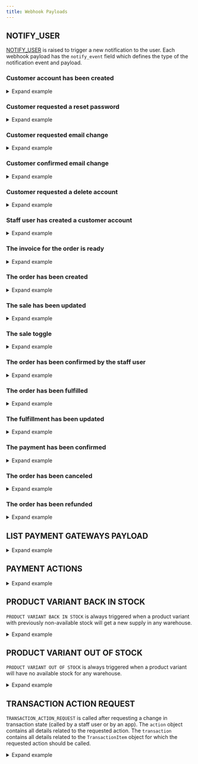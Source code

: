 ```yaml
---
title: Webhook Payloads
---
```


## NOTIFY_USER

[NOTIFY_USER](../../../api-reference/webhooks/enums/webhook-event-type-async-enum#webhookeventtypeasyncenumnotify_user) is raised to trigger a new notification to the user.
Each webhook payload has the `notify_event` field which defines the type of the notification event and payload.

### Customer account has been created

<details>
<summary>Expand example</summary>

```json
{
  "notify_event": "account_confirmation",
  "payload": {
    "user": {
      "id": "VXNlcjo2OA==",
      "email": "test@example.com1",
      "first_name": "",
      "last_name": "",
      "is_staff": false,
      "is_active": false,
      "private_metadata": {},
      "metadata": {},
      "language_code": "en"
    },
    "recipient_email": "test@example.com1",
    "token": "ajcv09-f3f7880d4a5e33657fe12f9cc372a23f",
    "confirm_url": "https://dev.saleor.cloud/account-confirm?email=test%40example.com1&token=ajcv09-f3f7880d4a5e33657fe12f9cc372a23f",
    "domain": "example.com",
    "site_name": "Saleor e-commerce"
  }
}
```

</details>

### Customer requested a reset password

<details>
<summary>Expand example</summary>

```json
{
  "notify_event": "account_password_reset",
  "payload": {
    "user": {
      "id": "VXNlcjo2OA==",
      "email": "test@example.com1",
      "first_name": "",
      "last_name": "",
      "is_staff": false,
      "is_active": true,
      "private_metadata": {},
      "metadata": {},
      "language_code": "en"
    },
    "recipient_email": "test@example.com1",
    "token": "ajcvfp-cc31f7d6e10c8553c3fe923876d0451f",
    "reset_url": "https://dev.saleor.cloud/reset-password?email=test%40example.com1&token=ajcvfp-cc31f7d6e10c8553c3fe923876d0451f",
    "domain": "example.com",
    "site_name": "Saleor e-commerce"
  }
}
```

</details>

### Customer requested email change

<details>
<summary>Expand example</summary>

```json
{
  "notify_event": "account_change_email_request",
  "payload": {
    "user": {
      "id": "VXNlcjo2OA==",
      "email": "test@example.com1",
      "first_name": "",
      "last_name": "",
      "is_staff": false,
      "is_active": false,
      "private_metadata": {},
      "metadata": {},
      "language_code": "en"
    },
    "old_email": "test@example.com1",
    "new_email": "new.email@example.com1",
    "recipient_email": "new.email@example.com1",
    "token": "ajcv09-f3f7880d4a5e33650fe12f9cc372a23f",
    "redirect_url": "https://dev.saleor.cloud/account-change?email=test%40example.com1&token=ajcv09-f3f7880d4a5e33650fe12f9cc372a23f",
    "domain": "example.com",
    "site_name": "Saleor e-commerce"
  }
}
```

</details>

### Customer confirmed email change

<details>
<summary>Expand example</summary>

```json
{
  "notify_event": "account_change_email_confirm",
  "payload": {
    "user": {
      "id": "VXNlcjo2OA==",
      "email": "test@example.com1",
      "first_name": "",
      "last_name": "",
      "is_staff": false,
      "is_active": false,
      "private_metadata": {},
      "metadata": {},
      "language_code": "en"
    },
    "recipient_email": "test@example.com1",
    "domain": "example.com",
    "site_name": "Saleor e-commerce"
  }
}
```

</details>

### Customer requested a delete account

<details>
<summary>Expand example</summary>

```json
{
  "notify_event": "account_delete",
  "payload": {
    "user": {
      "id": "VXNlcjo2Nw==",
      "email": "admin@example.com",
      "first_name": "",
      "last_name": "",
      "is_staff": true,
      "is_active": true,
      "private_metadata": {},
      "metadata": {},
      "language_code": "en"
    },
    "recipient_email": "admin@example.com",
    "token": "ajcvzr-47f32f211ae984939a5f7ce6daf928b2",
    "delete_url": "https://dev.saleor.cloud/logout?token=ajcvzr-47f32f211ae984939a5f7ce6daf928b2",
    "domain": "example.com",
    "site_name": "Saleor e-commerce"
  }
}
```

</details>

### Staff user has created a customer account

<details>
<summary>Expand example</summary>

```json
{
  "notify_event": "account_set_customer_password",
  "payload": {
    "user": {
      "id": "VXNlcjo3MQ==",
      "email": "new.customer@example.com",
      "first_name": "",
      "last_name": "",
      "is_staff": false,
      "is_active": true,
      "private_metadata": {},
      "metadata": {},
      "language_code": "en"
    },
    "token": "ajcx3t-6b86b0037b3d806728cfa1e2e455dcf1",
    "recipient_email": "new.customer@example.com",
    "password_set_url": "https://example.com/reset?email=new.customer%40example.com&token=ajcx3t-6b86b0037b3d806728cfa1e2e455dcf1",
    "domain": "example.com",
    "site_name": "Saleor e-commerce"
  }
}
```

</details>

### The invoice for the order is ready

<details>
<summary>Expand example</summary>

```json
{
  "notify_event": "invoice_ready",
  "payload": {
    "invoice": {
      "id": "VXNlcjox",
      "number": "1/03/2021",
      "download_url": "https://example.com/media/invoices/invoice-1/03/2021-order-52-5d6f7e71-61b6-4af2-ba56-423d304717ac.pdf",
      "order_id": "VXNlcjo1Mg=="
    },
    "recipient_email": "user@example.com",
    "requester_user_id": "VXNlcjo2Nw==",
    "domain": "example.com",
    "site_name": "Saleor e-commerce"
  }
}
```

</details>

### The order has been created

<details>
<summary>Expand example</summary>

```json
{
  "notify_event": "order_confirmation",
  "payload": {
    "order": {
      "id": "VXNlcjo1MQ==",
      "number": "VXNlcjo1MQ==",
      "private_metadata": {},
      "metadata": {},
      "status": "unconfirmed",
      "language_code": "en",
      "currency": "USD",
      "token": "f7080def-babf-4018-87cb-e701b6ccb93d",
      "total_net_amount": "240.82",
      "undiscounted_total_net_amount": "240.82",
      "total_gross_amount": "240.82",
      "undiscounted_total_gross_amount": "240.82",
      "display_gross_prices": true,
      "channel_slug": "default-channel",
      "created": "2021-03-11 16:56:59.121991+00:00",
      "shipping_price_net_amount": "91.22",
      "shipping_price_gross_amount": "91.22",
      "order_details_url": "",
      "email": "admin@example.com",
      "subtotal_gross_amount": "149.60",
      "subtotal_net_amount": "149.60",
      "tax_amount": "0.00",
      "lines": [
        {
          "id": "VXNlcjoxMjQ=",
          "product": {
            "id": "VXNlcjo3Mg==",
            "attributes": [
              {
                "assignment": {
                  "attribute": {
                    "slug": "flavor",
                    "name": "Flavor"
                  }
                },
                "values": [
                  {
                    "name": "Apple",
                    "value": "",
                    "slug": "apple",
                    "file_url": null
                  }
                ]
              },
              {
                "assignment": {
                  "attribute": {
                    "slug": "details",
                    "name": "Details"
                  }
                },
                "values": [
                  {
                    "name": "Apple juice details",
                    "value": "",
                    "slug": "72_2",
                    "file_url": null
                  }
                ]
              },
              {
                "assignment": {
                  "attribute": {
                    "slug": "product-type",
                    "name": "product-type"
                  }
                },
                "values": [
                  {
                    "name": "ABC",
                    "value": "",
                    "slug": "abc",
                    "file_url": null
                  }
                ]
              },
              {
                "assignment": {
                  "attribute": {
                    "slug": "related-products",
                    "name": "Related products"
                  }
                },
                "values": []
              }
            ],
            "weight": "1.0 kg",
            "first_image": {
              "original": {
                "60x60": "https://example.com/media/__sized__/products/saleordemoproduct_fd_juice_06-thumbnail-60x60.png",
                "540x540": "https://example.com/media/__sized__/products/saleordemoproduct_fd_juice_06-thumbnail-540x540.png",
                "255x255": "https://example.com/media/__sized__/products/saleordemoproduct_fd_juice_06-thumbnail-255x255.png",
                "510x510": "https://example.com/media/__sized__/products/saleordemoproduct_fd_juice_06-thumbnail-510x510.png",
                "120x120": "https://example.com/media/__sized__/products/saleordemoproduct_fd_juice_06-thumbnail-120x120.png",
                "1080x1080": "https://example.com/media/__sized__/products/saleordemoproduct_fd_juice_06-thumbnail-1080x1080.png"
              }
            },
            "images": [
              {
                "original": {
                  "60x60": "https://example.com/media/__sized__/products/saleordemoproduct_fd_juice_06-thumbnail-60x60.png",
                  "540x540": "https://example.com/media/__sized__/products/saleordemoproduct_fd_juice_06-thumbnail-540x540.png",
                  "255x255": "https://example.com/media/__sized__/products/saleordemoproduct_fd_juice_06-thumbnail-255x255.png",
                  "510x510": "https://example.com/media/__sized__/products/saleordemoproduct_fd_juice_06-thumbnail-510x510.png",
                  "120x120": "https://example.com/media/__sized__/products/saleordemoproduct_fd_juice_06-thumbnail-120x120.png",
                  "1080x1080": "https://example.com/media/__sized__/products/saleordemoproduct_fd_juice_06-thumbnail-1080x1080.png"
                }
              }
            ]
          },
          "product_name": "Apple Juice",
          "translated_product_name": "Apple Juice",
          "variant_name": "1l",
          "variant": {
            "id": "VXNlcjoyMDM=",
            "weight": "1.0 kg",
            "first_image": {
              "original": {
                "60x60": "https://example.com/media/__sized__/products/saleordemoproduct_fd_juice_06-thumbnail-60x60.png",
                "540x540": "https://example.com/media/__sized__/products/saleordemoproduct_fd_juice_06-thumbnail-540x540.png",
                "255x255": "https://example.com/media/__sized__/products/saleordemoproduct_fd_juice_06-thumbnail-255x255.png",
                "510x510": "https://example.com/media/__sized__/products/saleordemoproduct_fd_juice_06-thumbnail-510x510.png",
                "120x120": "https://example.com/media/__sized__/products/saleordemoproduct_fd_juice_06-thumbnail-120x120.png",
                "1080x1080": "https://example.com/media/__sized__/products/saleordemoproduct_fd_juice_06-thumbnail-1080x1080.png"
              }
            },
            "images": [
              {
                "original": {
                  "60x60": "https://example.com/media/__sized__/products/saleordemoproduct_fd_juice_06-thumbnail-60x60.png",
                  "540x540": "https://example.com/media/__sized__/products/saleordemoproduct_fd_juice_06-thumbnail-540x540.png",
                  "255x255": "https://example.com/media/__sized__/products/saleordemoproduct_fd_juice_06-thumbnail-255x255.png",
                  "510x510": "https://example.com/media/__sized__/products/saleordemoproduct_fd_juice_06-thumbnail-510x510.png",
                  "120x120": "https://example.com/media/__sized__/products/saleordemoproduct_fd_juice_06-thumbnail-120x120.png",
                  "1080x1080": "https://example.com/media/__sized__/products/saleordemoproduct_fd_juice_06-thumbnail-1080x1080.png"
                }
              }
            ]
          },
          "translated_variant_name": "1l",
          "product_sku": "43226647",
          "quantity": 11,
          "quantity_fulfilled": 0,
          "currency": "USD",
          "unit_price_net_amount": "4.00",
          "unit_price_gross_amount": "4.00",
          "unit_tax_amount": "0.00",
          "total_gross_amount": "44.00",
          "total_net_amount": "44.00",
          "total_tax_amount": "0.00",
          "tax_rate": "0.0000",
          "is_shipping_required": true,
          "is_digital": false,
          "digital_url": "",
          "unit_discount_value": "0.00",
          "unit_discount_reason": null,
          "unit_discount_type": "fixed",
          "unit_discount_amount": "0.00"
        }
      ],
      "billing_address": {
        "first_name": "Maciej",
        "last_name": "KK",
        "company_name": "",
        "street_address_1": "Teczowa 7",
        "street_address_2": "",
        "city": "WROCLAW",
        "city_area": "",
        "postal_code": "53-601",
        "country": "PL",
        "country_area": "",
        "phone": ""
      },
      "shipping_address": {
        "first_name": "Maciej",
        "last_name": "KK",
        "company_name": "",
        "street_address_1": "Teczowa 7",
        "street_address_2": "",
        "city": "WROCLAW",
        "city_area": "",
        "postal_code": "53-601",
        "country": "PL",
        "country_area": "",
        "phone": ""
      },
      "shipping_method_name": "DB Schenker",
      "voucher_discount": null,
      "discounts": [],
      "discount_amount": 0
    },
    "recipient_email": "admin@example.com",
    "domain": "example.com",
    "site_name": "Saleor e-commerce"
  }
}
```

</details>

### The sale has been updated

<details>
<summary>Expand example</summary>

`SALE_CREATED` and `SALE_DELETED` payloads are identical.

```json
{
  "notify_event": "sale_updated",
  "payload": {
    "type": "Sale",
    "id": "U2FsZToxMw==",
    "categories_added": [],
    "categories_removed": [],
    "collections_added": ["UHXvJDSjzDoxMjI="],
    "collections_removed": [],
    "products_added": ["UHJvZHVjdDoxMjI=", "UHJvZHVjdDo3Mg==", "UHJvZHVjdDo3NA==", "UHJvZHVjdDo3OQ=="],
    "products_removed": ["UHJvZHVjdFZhcm=="]
    "variants_added": [],
    "variants_removed": []
  }
}
```

</details>

### The sale toggle

<details>
<summary>Expand example</summary>

```json
{
  "notify_event": "sale_toggle",
  "payload": {
    "type": "Sale",
    "id": "U2FsZToz",
    "categories": ["Q2F0ZWdvcnk6Mjk=", "Q2F0ZWdvcnk6Mjg="],
    "collections": [],
    "products": [],
    "variants": [],
    "meta": {
      "issued_at": "2022-07-11T08:47:56.192148+00:00",
      "version": "3.5.0-a",
      "issuing_principal": {
        "id": "VXNlcjox",
        "type": "user"
      }
    },
    "is_active": false
  }
}
```

</details>

### The order has been confirmed by the staff user

<details>
<summary>Expand example</summary>

```json
{
  "notify_event": "order_confirmed",
  "payload": {
    "order": {
      "id": "VXNlcjo1MQ==",
      "number": "VXNlcjo1MQ==",
      "private_metadata": {},
      "metadata": {},
      "status": "unfulfilled",
      "language_code": "en",
      "currency": "USD",
      "token": "f7080def-babf-4018-87cb-e701b6ccb93d",
      "total_net_amount": "240.82",
      "undiscounted_total_net_amount": "240.82",
      "total_gross_amount": "240.82",
      "undiscounted_total_gross_amount": "240.82",
      "display_gross_prices": true,
      "channel_slug": "default-channel",
      "created": "2021-03-11 16:56:59.121991+00:00",
      "shipping_price_net_amount": "91.22",
      "shipping_price_gross_amount": "91.22",
      "order_details_url": "",
      "email": "admin@example.com",
      "subtotal_gross_amount": "149.60",
      "subtotal_net_amount": "149.60",
      "tax_amount": "0.00",
      "lines": [
        {
          "id": "VXNlcjoxMjQ=",
          "product": {
            "id": "VXNlcjo3Mg==",
            "attributes": [
              {
                "assignment": {
                  "attribute": {
                    "slug": "flavor",
                    "name": "Flavor"
                  }
                },
                "values": [
                  {
                    "name": "Apple",
                    "value": "",
                    "slug": "apple",
                    "file_url": null
                  }
                ]
              },
              {
                "assignment": {
                  "attribute": {
                    "slug": "details",
                    "name": "Details"
                  }
                },
                "values": [
                  {
                    "name": "Apple juice details",
                    "value": "",
                    "slug": "72_2",
                    "file_url": null
                  }
                ]
              },
              {
                "assignment": {
                  "attribute": {
                    "slug": "product-type",
                    "name": "product-type"
                  }
                },
                "values": [
                  {
                    "name": "ABC",
                    "value": "",
                    "slug": "abc",
                    "file_url": null
                  }
                ]
              },
              {
                "assignment": {
                  "attribute": {
                    "slug": "related-products",
                    "name": "Related products"
                  }
                },
                "values": []
              }
            ],
            "weight": "1.0 kg",
            "first_image": {
              "original": {
                "60x60": "https://example.com/media/__sized__/products/saleordemoproduct_fd_juice_06-thumbnail-60x60.png",
                "540x540": "https://example.com/media/__sized__/products/saleordemoproduct_fd_juice_06-thumbnail-540x540.png",
                "255x255": "https://example.com/media/__sized__/products/saleordemoproduct_fd_juice_06-thumbnail-255x255.png",
                "510x510": "https://example.com/media/__sized__/products/saleordemoproduct_fd_juice_06-thumbnail-510x510.png",
                "120x120": "https://example.com/media/__sized__/products/saleordemoproduct_fd_juice_06-thumbnail-120x120.png",
                "1080x1080": "https://example.com/media/__sized__/products/saleordemoproduct_fd_juice_06-thumbnail-1080x1080.png"
              }
            },
            "images": [
              {
                "original": {
                  "60x60": "https://example.com/media/__sized__/products/saleordemoproduct_fd_juice_06-thumbnail-60x60.png",
                  "540x540": "https://example.com/media/__sized__/products/saleordemoproduct_fd_juice_06-thumbnail-540x540.png",
                  "255x255": "https://example.com/media/__sized__/products/saleordemoproduct_fd_juice_06-thumbnail-255x255.png",
                  "510x510": "https://example.com/media/__sized__/products/saleordemoproduct_fd_juice_06-thumbnail-510x510.png",
                  "120x120": "https://example.com/media/__sized__/products/saleordemoproduct_fd_juice_06-thumbnail-120x120.png",
                  "1080x1080": "https://example.com/media/__sized__/products/saleordemoproduct_fd_juice_06-thumbnail-1080x1080.png"
                }
              }
            ]
          },
          "product_name": "Apple Juice",
          "translated_product_name": "Apple Juice",
          "variant_name": "1l",
          "variant": {
            "id": "VXNlcjoyMDM=",
            "weight": "1.0 kg",
            "first_image": {
              "original": {
                "60x60": "https://example.com/media/__sized__/products/saleordemoproduct_fd_juice_06-thumbnail-60x60.png",
                "540x540": "https://example.com/media/__sized__/products/saleordemoproduct_fd_juice_06-thumbnail-540x540.png",
                "255x255": "https://example.com/media/__sized__/products/saleordemoproduct_fd_juice_06-thumbnail-255x255.png",
                "510x510": "https://example.com/media/__sized__/products/saleordemoproduct_fd_juice_06-thumbnail-510x510.png",
                "120x120": "https://example.com/media/__sized__/products/saleordemoproduct_fd_juice_06-thumbnail-120x120.png",
                "1080x1080": "https://example.com/media/__sized__/products/saleordemoproduct_fd_juice_06-thumbnail-1080x1080.png"
              }
            },
            "images": [
              {
                "original": {
                  "60x60": "https://example.com/media/__sized__/products/saleordemoproduct_fd_juice_06-thumbnail-60x60.png",
                  "540x540": "https://example.com/media/__sized__/products/saleordemoproduct_fd_juice_06-thumbnail-540x540.png",
                  "255x255": "https://example.com/media/__sized__/products/saleordemoproduct_fd_juice_06-thumbnail-255x255.png",
                  "510x510": "https://example.com/media/__sized__/products/saleordemoproduct_fd_juice_06-thumbnail-510x510.png",
                  "120x120": "https://example.com/media/__sized__/products/saleordemoproduct_fd_juice_06-thumbnail-120x120.png",
                  "1080x1080": "https://example.com/media/__sized__/products/saleordemoproduct_fd_juice_06-thumbnail-1080x1080.png"
                }
              }
            ]
          },
          "translated_variant_name": "1l",
          "product_sku": "43226647",
          "quantity": 11,
          "quantity_fulfilled": 0,
          "currency": "USD",
          "unit_price_net_amount": "4.00",
          "unit_price_gross_amount": "4.00",
          "unit_tax_amount": "0.00",
          "total_gross_amount": "44.00",
          "total_net_amount": "44.00",
          "total_tax_amount": "0.00",
          "tax_rate": "0.0000",
          "is_shipping_required": true,
          "is_digital": false,
          "digital_url": "",
          "unit_discount_value": "0.00",
          "unit_discount_reason": null,
          "unit_discount_type": "fixed",
          "unit_discount_amount": "0.00"
        }
      ],
      "billing_address": {
        "first_name": "Maciej",
        "last_name": "KK",
        "company_name": "",
        "street_address_1": "Teczowa 7",
        "street_address_2": "",
        "city": "WROCLAW",
        "city_area": "",
        "postal_code": "53-601",
        "country": "PL",
        "country_area": "",
        "phone": ""
      },
      "shipping_address": {
        "first_name": "Maciej",
        "last_name": "KK",
        "company_name": "",
        "street_address_1": "Teczowa 7",
        "street_address_2": "",
        "city": "WROCLAW",
        "city_area": "",
        "postal_code": "53-601",
        "country": "PL",
        "country_area": "",
        "phone": ""
      },
      "shipping_method_name": "DB Schenker",
      "voucher_discount": null,
      "discounts": [],
      "discount_amount": 0
    },
    "recipient_email": "admin@example.com",
    "requester_user_id": "VXNlcjo2Nw==",
    "domain": "example.com",
    "site_name": "Saleor e-commerce"
  }
}
```

</details>

### The order has been fulfilled

<details>
<summary>Expand example</summary>

```json
{
  "notify_event": "order_fulfillment_confirmation",
  "payload": {
    "order": {
      "id": "VXNlcjo1Mg==",
      "number": 52,
      "private_metadata": {},
      "metadata": {},
      "status": "partially fulfilled",
      "language_code": "en",
      "currency": "USD",
      "token": "7b212dfe-c8df-4991-bd4f-f42e5135e04c",
      "total_net_amount": "55.18",
      "undiscounted_total_net_amount": "55.18",
      "total_gross_amount": "55.18",
      "undiscounted_total_gross_amount": "55.18",
      "display_gross_prices": true,
      "channel_slug": "default-channel",
      "created": "2021-03-11 16:57:47.697075+00:00",
      "shipping_price_net_amount": "33.58",
      "shipping_price_gross_amount": "33.58",
      "order_details_url": "",
      "email": "admin@example.com",
      "subtotal_gross_amount": "21.60",
      "subtotal_net_amount": "21.60",
      "tax_amount": "0.000",
      "lines": [
        {
          "id": "VXNlcjoxMjY=",
          "product": {
            "id": "VXNlcjo3Mg==",
            "attributes": [
              {
                "assignment": {
                  "attribute": {
                    "slug": "flavor",
                    "name": "Flavor"
                  }
                },
                "values": [
                  {
                    "name": "Apple",
                    "value": "",
                    "slug": "apple",
                    "file_url": null
                  }
                ]
              },
              {
                "assignment": {
                  "attribute": {
                    "slug": "details",
                    "name": "Details"
                  }
                },
                "values": [
                  {
                    "name": "Apple juice details",
                    "value": "",
                    "slug": "72_2",
                    "file_url": null
                  }
                ]
              },
              {
                "assignment": {
                  "attribute": {
                    "slug": "product-type",
                    "name": "product-type"
                  }
                },
                "values": [
                  {
                    "name": "ABC",
                    "value": "",
                    "slug": "abc",
                    "file_url": null
                  }
                ]
              },
              {
                "assignment": {
                  "attribute": {
                    "slug": "related-products",
                    "name": "Related products"
                  }
                },
                "values": []
              }
            ],
            "weight": "1.0 kg",
            "first_image": {
              "original": {
                "60x60": "https://example.com/media/__sized__/products/saleordemoproduct_fd_juice_06-thumbnail-60x60.png",
                "540x540": "https://example.com/media/__sized__/products/saleordemoproduct_fd_juice_06-thumbnail-540x540.png",
                "255x255": "https://example.com/media/__sized__/products/saleordemoproduct_fd_juice_06-thumbnail-255x255.png",
                "510x510": "https://example.com/media/__sized__/products/saleordemoproduct_fd_juice_06-thumbnail-510x510.png",
                "120x120": "https://example.com/media/__sized__/products/saleordemoproduct_fd_juice_06-thumbnail-120x120.png",
                "1080x1080": "https://example.com/media/__sized__/products/saleordemoproduct_fd_juice_06-thumbnail-1080x1080.png"
              }
            },
            "images": [
              {
                "original": {
                  "60x60": "https://example.com/media/__sized__/products/saleordemoproduct_fd_juice_06-thumbnail-60x60.png",
                  "540x540": "https://example.com/media/__sized__/products/saleordemoproduct_fd_juice_06-thumbnail-540x540.png",
                  "255x255": "https://example.com/media/__sized__/products/saleordemoproduct_fd_juice_06-thumbnail-255x255.png",
                  "510x510": "https://example.com/media/__sized__/products/saleordemoproduct_fd_juice_06-thumbnail-510x510.png",
                  "120x120": "https://example.com/media/__sized__/products/saleordemoproduct_fd_juice_06-thumbnail-120x120.png",
                  "1080x1080": "https://example.com/media/__sized__/products/saleordemoproduct_fd_juice_06-thumbnail-1080x1080.png"
                }
              }
            ]
          },
          "product_name": "Apple Juice",
          "translated_product_name": "Apple Juice",
          "variant_name": "1l",
          "variant": {
            "id": "VXNlcjoyMDM=",
            "weight": "1.0 kg",
            "first_image": {
              "original": {
                "60x60": "https://example.com/media/__sized__/products/saleordemoproduct_fd_juice_06-thumbnail-60x60.png",
                "540x540": "https://example.com/media/__sized__/products/saleordemoproduct_fd_juice_06-thumbnail-540x540.png",
                "255x255": "https://example.com/media/__sized__/products/saleordemoproduct_fd_juice_06-thumbnail-255x255.png",
                "510x510": "https://example.com/media/__sized__/products/saleordemoproduct_fd_juice_06-thumbnail-510x510.png",
                "120x120": "https://example.com/media/__sized__/products/saleordemoproduct_fd_juice_06-thumbnail-120x120.png",
                "1080x1080": "https://example.com/media/__sized__/products/saleordemoproduct_fd_juice_06-thumbnail-1080x1080.png"
              }
            },
            "images": [
              {
                "original": {
                  "60x60": "https://example.com/media/__sized__/products/saleordemoproduct_fd_juice_06-thumbnail-60x60.png",
                  "540x540": "https://example.com/media/__sized__/products/saleordemoproduct_fd_juice_06-thumbnail-540x540.png",
                  "255x255": "https://example.com/media/__sized__/products/saleordemoproduct_fd_juice_06-thumbnail-255x255.png",
                  "510x510": "https://example.com/media/__sized__/products/saleordemoproduct_fd_juice_06-thumbnail-510x510.png",
                  "120x120": "https://example.com/media/__sized__/products/saleordemoproduct_fd_juice_06-thumbnail-120x120.png",
                  "1080x1080": "https://example.com/media/__sized__/products/saleordemoproduct_fd_juice_06-thumbnail-1080x1080.png"
                }
              }
            ]
          },
          "translated_variant_name": "1l",
          "product_sku": "43226647",
          "quantity": 2,
          "quantity_fulfilled": 1,
          "currency": "USD",
          "unit_price_net_amount": "4.00",
          "unit_price_gross_amount": "4.00",
          "unit_tax_amount": "0.00",
          "total_gross_amount": "8.00",
          "total_net_amount": "8.00",
          "total_tax_amount": "0.00",
          "tax_rate": "0.0000",
          "is_shipping_required": true,
          "is_digital": false,
          "digital_url": "",
          "unit_discount_value": "0.00",
          "unit_discount_reason": null,
          "unit_discount_type": "fixed",
          "unit_discount_amount": "0.00"
        }
      ],
      "billing_address": {
        "first_name": "Maciej",
        "last_name": "KK",
        "company_name": "",
        "street_address_1": "Teczowa 7",
        "street_address_2": "",
        "city": "WROCLAW",
        "city_area": "",
        "postal_code": "53-601",
        "country": "PL",
        "country_area": "",
        "phone": ""
      },
      "shipping_address": {
        "first_name": "Maciej",
        "last_name": "KK",
        "company_name": "",
        "street_address_1": "Teczowa 7",
        "street_address_2": "",
        "city": "WROCLAW",
        "city_area": "",
        "postal_code": "53-601",
        "country": "PL",
        "country_area": "",
        "phone": ""
      },
      "shipping_method_name": "DHL",
      "voucher_discount": null,
      "discounts": [],
      "discount_amount": 0
    },
    "fulfillment": {
      "tracking_number": "",
      "is_tracking_number_url": false
    },
    "physical_lines": [
      {
        "id": "VXNlcjo1Mg==",
        "order_line": {
          "id": "VXNlcjoxMjY=",
          "product": {
            "id": "VXNlcjo3Mg==",
            "attributes": [
              {
                "assignment": {
                  "attribute": {
                    "slug": "flavor",
                    "name": "Flavor"
                  }
                },
                "values": [
                  {
                    "name": "Apple",
                    "value": "",
                    "slug": "apple",
                    "file_url": null
                  }
                ]
              },
              {
                "assignment": {
                  "attribute": {
                    "slug": "details",
                    "name": "Details"
                  }
                },
                "values": [
                  {
                    "name": "Apple juice details",
                    "value": "",
                    "slug": "72_2",
                    "file_url": null
                  }
                ]
              },
              {
                "assignment": {
                  "attribute": {
                    "slug": "product-type",
                    "name": "product-type"
                  }
                },
                "values": [
                  {
                    "name": "ABC",
                    "value": "",
                    "slug": "abc",
                    "file_url": null
                  }
                ]
              },
              {
                "assignment": {
                  "attribute": {
                    "slug": "related-products",
                    "name": "Related products"
                  }
                },
                "values": []
              }
            ],
            "weight": "1.0 kg",
            "first_image": {
              "original": {
                "60x60": "https://example.com/media/__sized__/products/saleordemoproduct_fd_juice_06-thumbnail-60x60.png",
                "540x540": "https://example.com/media/__sized__/products/saleordemoproduct_fd_juice_06-thumbnail-540x540.png",
                "255x255": "https://example.com/media/__sized__/products/saleordemoproduct_fd_juice_06-thumbnail-255x255.png",
                "510x510": "https://example.com/media/__sized__/products/saleordemoproduct_fd_juice_06-thumbnail-510x510.png",
                "120x120": "https://example.com/media/__sized__/products/saleordemoproduct_fd_juice_06-thumbnail-120x120.png",
                "1080x1080": "https://example.com/media/__sized__/products/saleordemoproduct_fd_juice_06-thumbnail-1080x1080.png"
              }
            },
            "images": [
              {
                "original": {
                  "60x60": "https://example.com/media/__sized__/products/saleordemoproduct_fd_juice_06-thumbnail-60x60.png",
                  "540x540": "https://example.com/media/__sized__/products/saleordemoproduct_fd_juice_06-thumbnail-540x540.png",
                  "255x255": "https://example.com/media/__sized__/products/saleordemoproduct_fd_juice_06-thumbnail-255x255.png",
                  "510x510": "https://example.com/media/__sized__/products/saleordemoproduct_fd_juice_06-thumbnail-510x510.png",
                  "120x120": "https://example.com/media/__sized__/products/saleordemoproduct_fd_juice_06-thumbnail-120x120.png",
                  "1080x1080": "https://example.com/media/__sized__/products/saleordemoproduct_fd_juice_06-thumbnail-1080x1080.png"
                }
              }
            ]
          },
          "product_name": "Apple Juice",
          "translated_product_name": "Apple Juice",
          "variant_name": "1l",
          "variant": {
            "id": "VXNlcjoyMDM=",
            "weight": "1.0 kg",
            "first_image": {
              "original": {
                "60x60": "https://example.com/media/__sized__/products/saleordemoproduct_fd_juice_06-thumbnail-60x60.png",
                "540x540": "https://example.com/media/__sized__/products/saleordemoproduct_fd_juice_06-thumbnail-540x540.png",
                "255x255": "https://example.com/media/__sized__/products/saleordemoproduct_fd_juice_06-thumbnail-255x255.png",
                "510x510": "https://example.com/media/__sized__/products/saleordemoproduct_fd_juice_06-thumbnail-510x510.png",
                "120x120": "https://example.com/media/__sized__/products/saleordemoproduct_fd_juice_06-thumbnail-120x120.png",
                "1080x1080": "https://example.com/media/__sized__/products/saleordemoproduct_fd_juice_06-thumbnail-1080x1080.png"
              }
            },
            "images": [
              {
                "original": {
                  "60x60": "https://example.com/media/__sized__/products/saleordemoproduct_fd_juice_06-thumbnail-60x60.png",
                  "540x540": "https://example.com/media/__sized__/products/saleordemoproduct_fd_juice_06-thumbnail-540x540.png",
                  "255x255": "https://example.com/media/__sized__/products/saleordemoproduct_fd_juice_06-thumbnail-255x255.png",
                  "510x510": "https://example.com/media/__sized__/products/saleordemoproduct_fd_juice_06-thumbnail-510x510.png",
                  "120x120": "https://example.com/media/__sized__/products/saleordemoproduct_fd_juice_06-thumbnail-120x120.png",
                  "1080x1080": "https://example.com/media/__sized__/products/saleordemoproduct_fd_juice_06-thumbnail-1080x1080.png"
                }
              }
            ]
          },
          "translated_variant_name": "1l",
          "product_sku": "43226647",
          "quantity": 2,
          "quantity_fulfilled": 1,
          "currency": "USD",
          "unit_price_net_amount": "4.00",
          "unit_price_gross_amount": "4.00",
          "unit_tax_amount": "0.00",
          "total_gross_amount": "8.00",
          "total_net_amount": "8.00",
          "total_tax_amount": "0.00",
          "tax_rate": "0.0000",
          "is_shipping_required": true,
          "is_digital": false,
          "digital_url": "",
          "unit_discount_value": "0.00",
          "unit_discount_reason": null,
          "unit_discount_type": "fixed",
          "unit_discount_amount": "0.00"
        },
        "quantity": 1
      }
    ],
    "digital_lines": [],
    "recipient_email": "admin@example.com",
    "domain": "example.com",
    "site_name": "Saleor e-commerce",
    "requester_user_id": "VXNlcjo2Nw=="
  }
}
```

</details>

### The fulfillment has been updated

<details>
<summary>Expand example</summary>

```json
{
  "notify_event": "order_fulfillment_update",
  "payload": {
    "order": {
      "id": "VXNlcjo1Mg==",
      "number": 52,
      "private_metadata": {},
      "metadata": {},
      "status": "partially fulfilled",
      "language_code": "en",
      "currency": "USD",
      "token": "7b212dfe-c8df-4991-bd4f-f42e5135e04c",
      "total_net_amount": "55.18",
      "undiscounted_total_net_amount": "55.18",
      "total_gross_amount": "55.18",
      "undiscounted_total_gross_amount": "55.18",
      "display_gross_prices": true,
      "channel_slug": "default-channel",
      "created": "2021-03-11 16:57:47.697075+00:00",
      "shipping_price_net_amount": "33.58",
      "shipping_price_gross_amount": "33.58",
      "order_details_url": "",
      "email": "admin@example.com",
      "subtotal_gross_amount": "21.60",
      "subtotal_net_amount": "21.60",
      "tax_amount": "0.00",
      "lines": [
        {
          "id": "VXNlcjoxMjY=",
          "product": {
            "id": "VXNlcjo3Mg==",
            "attributes": [
              {
                "assignment": {
                  "attribute": {
                    "slug": "flavor",
                    "name": "Flavor"
                  }
                },
                "values": [
                  {
                    "name": "Apple",
                    "value": "",
                    "slug": "apple",
                    "file_url": null
                  }
                ]
              },
              {
                "assignment": {
                  "attribute": {
                    "slug": "details",
                    "name": "Details"
                  }
                },
                "values": [
                  {
                    "name": "Apple juice details",
                    "value": "",
                    "slug": "72_2",
                    "file_url": null
                  }
                ]
              },
              {
                "assignment": {
                  "attribute": {
                    "slug": "product-type",
                    "name": "product-type"
                  }
                },
                "values": [
                  {
                    "name": "ABC",
                    "value": "",
                    "slug": "abc",
                    "file_url": null
                  }
                ]
              },
              {
                "assignment": {
                  "attribute": {
                    "slug": "related-products",
                    "name": "Related products"
                  }
                },
                "values": []
              }
            ],
            "weight": "1.0 kg",
            "first_image": {
              "original": {
                "60x60": "https://example.com/media/__sized__/products/saleordemoproduct_fd_juice_06-thumbnail-60x60.png",
                "540x540": "https://example.com/media/__sized__/products/saleordemoproduct_fd_juice_06-thumbnail-540x540.png",
                "255x255": "https://example.com/media/__sized__/products/saleordemoproduct_fd_juice_06-thumbnail-255x255.png",
                "510x510": "https://example.com/media/__sized__/products/saleordemoproduct_fd_juice_06-thumbnail-510x510.png",
                "120x120": "https://example.com/media/__sized__/products/saleordemoproduct_fd_juice_06-thumbnail-120x120.png",
                "1080x1080": "https://example.com/media/__sized__/products/saleordemoproduct_fd_juice_06-thumbnail-1080x1080.png"
              }
            },
            "images": [
              {
                "original": {
                  "60x60": "https://example.com/media/__sized__/products/saleordemoproduct_fd_juice_06-thumbnail-60x60.png",
                  "540x540": "https://example.com/media/__sized__/products/saleordemoproduct_fd_juice_06-thumbnail-540x540.png",
                  "255x255": "https://example.com/media/__sized__/products/saleordemoproduct_fd_juice_06-thumbnail-255x255.png",
                  "510x510": "https://example.com/media/__sized__/products/saleordemoproduct_fd_juice_06-thumbnail-510x510.png",
                  "120x120": "https://example.com/media/__sized__/products/saleordemoproduct_fd_juice_06-thumbnail-120x120.png",
                  "1080x1080": "https://example.com/media/__sized__/products/saleordemoproduct_fd_juice_06-thumbnail-1080x1080.png"
                }
              }
            ]
          },
          "product_name": "Apple Juice",
          "translated_product_name": "Apple Juice",
          "variant_name": "1l",
          "variant": {
            "id": "VXNlcjoyMDM=",
            "weight": "1.0 kg",
            "first_image": {
              "original": {
                "60x60": "https://example.com/media/__sized__/products/saleordemoproduct_fd_juice_06-thumbnail-60x60.png",
                "540x540": "https://example.com/media/__sized__/products/saleordemoproduct_fd_juice_06-thumbnail-540x540.png",
                "255x255": "https://example.com/media/__sized__/products/saleordemoproduct_fd_juice_06-thumbnail-255x255.png",
                "510x510": "https://example.com/media/__sized__/products/saleordemoproduct_fd_juice_06-thumbnail-510x510.png",
                "120x120": "https://example.com/media/__sized__/products/saleordemoproduct_fd_juice_06-thumbnail-120x120.png",
                "1080x1080": "https://example.com/media/__sized__/products/saleordemoproduct_fd_juice_06-thumbnail-1080x1080.png"
              }
            },
            "images": [
              {
                "original": {
                  "60x60": "https://example.com/media/__sized__/products/saleordemoproduct_fd_juice_06-thumbnail-60x60.png",
                  "540x540": "https://example.com/media/__sized__/products/saleordemoproduct_fd_juice_06-thumbnail-540x540.png",
                  "255x255": "https://example.com/media/__sized__/products/saleordemoproduct_fd_juice_06-thumbnail-255x255.png",
                  "510x510": "https://example.com/media/__sized__/products/saleordemoproduct_fd_juice_06-thumbnail-510x510.png",
                  "120x120": "https://example.com/media/__sized__/products/saleordemoproduct_fd_juice_06-thumbnail-120x120.png",
                  "1080x1080": "https://example.com/media/__sized__/products/saleordemoproduct_fd_juice_06-thumbnail-1080x1080.png"
                }
              }
            ]
          },
          "translated_variant_name": "1l",
          "product_sku": "43226647",
          "quantity": 2,
          "quantity_fulfilled": 1,
          "currency": "USD",
          "unit_price_net_amount": "4.00",
          "unit_price_gross_amount": "4.00",
          "unit_tax_amount": "0.00",
          "total_gross_amount": "8.00",
          "total_net_amount": "8.00",
          "total_tax_amount": "0.00",
          "tax_rate": "0.0000",
          "is_shipping_required": true,
          "is_digital": false,
          "digital_url": "",
          "unit_discount_value": "0.00",
          "unit_discount_reason": null,
          "unit_discount_type": "fixed",
          "unit_discount_amount": "0.00"
        }
      ],
      "billing_address": {
        "first_name": "Maciej",
        "last_name": "KK",
        "company_name": "",
        "street_address_1": "Teczowa 7",
        "street_address_2": "",
        "city": "WROCLAW",
        "city_area": "",
        "postal_code": "53-601",
        "country": "PL",
        "country_area": "",
        "phone": ""
      },
      "shipping_address": {
        "first_name": "Maciej",
        "last_name": "KK",
        "company_name": "",
        "street_address_1": "Teczowa 7",
        "street_address_2": "",
        "city": "WROCLAW",
        "city_area": "",
        "postal_code": "53-601",
        "country": "PL",
        "country_area": "",
        "phone": ""
      },
      "shipping_method_name": "DHL",
      "voucher_discount": null,
      "discounts": [],
      "discount_amount": 0
    },
    "fulfillment": {
      "tracking_number": "http://127.0.0.1:8000/tracking-url",
      "is_tracking_number_url": true
    },
    "physical_lines": [
      {
        "id": "VXNlcjo1Mg==",
        "order_line": {
          "id": "VXNlcjoxMjY=",
          "product": {
            "id": "VXNlcjo3Mg==",
            "attributes": [
              {
                "assignment": {
                  "attribute": {
                    "slug": "flavor",
                    "name": "Flavor"
                  }
                },
                "values": [
                  {
                    "name": "Apple",
                    "value": "",
                    "slug": "apple",
                    "file_url": null
                  }
                ]
              },
              {
                "assignment": {
                  "attribute": {
                    "slug": "details",
                    "name": "Details"
                  }
                },
                "values": [
                  {
                    "name": "Apple juice details",
                    "value": "",
                    "slug": "72_2",
                    "file_url": null
                  }
                ]
              },
              {
                "assignment": {
                  "attribute": {
                    "slug": "product-type",
                    "name": "product-type"
                  }
                },
                "values": [
                  {
                    "name": "ABC",
                    "value": "",
                    "slug": "abc",
                    "file_url": null
                  }
                ]
              },
              {
                "assignment": {
                  "attribute": {
                    "slug": "related-products",
                    "name": "Related products"
                  }
                },
                "values": []
              }
            ],
            "weight": "1.0 kg",
            "first_image": {
              "original": {
                "60x60": "https://example.com/media/__sized__/products/saleordemoproduct_fd_juice_06-thumbnail-60x60.png",
                "540x540": "https://example.com/media/__sized__/products/saleordemoproduct_fd_juice_06-thumbnail-540x540.png",
                "255x255": "https://example.com/media/__sized__/products/saleordemoproduct_fd_juice_06-thumbnail-255x255.png",
                "510x510": "https://example.com/media/__sized__/products/saleordemoproduct_fd_juice_06-thumbnail-510x510.png",
                "120x120": "https://example.com/media/__sized__/products/saleordemoproduct_fd_juice_06-thumbnail-120x120.png",
                "1080x1080": "https://example.com/media/__sized__/products/saleordemoproduct_fd_juice_06-thumbnail-1080x1080.png"
              }
            },
            "images": [
              {
                "original": {
                  "60x60": "https://example.com/media/__sized__/products/saleordemoproduct_fd_juice_06-thumbnail-60x60.png",
                  "540x540": "https://example.com/media/__sized__/products/saleordemoproduct_fd_juice_06-thumbnail-540x540.png",
                  "255x255": "https://example.com/media/__sized__/products/saleordemoproduct_fd_juice_06-thumbnail-255x255.png",
                  "510x510": "https://example.com/media/__sized__/products/saleordemoproduct_fd_juice_06-thumbnail-510x510.png",
                  "120x120": "https://example.com/media/__sized__/products/saleordemoproduct_fd_juice_06-thumbnail-120x120.png",
                  "1080x1080": "https://example.com/media/__sized__/products/saleordemoproduct_fd_juice_06-thumbnail-1080x1080.png"
                }
              }
            ]
          },
          "product_name": "Apple Juice",
          "translated_product_name": "Apple Juice",
          "variant_name": "1l",
          "variant": {
            "id": "VXNlcjoyMDM=",
            "weight": "1.0 kg",
            "first_image": {
              "original": {
                "60x60": "https://example.com/media/__sized__/products/saleordemoproduct_fd_juice_06-thumbnail-60x60.png",
                "540x540": "https://example.com/media/__sized__/products/saleordemoproduct_fd_juice_06-thumbnail-540x540.png",
                "255x255": "https://example.com/media/__sized__/products/saleordemoproduct_fd_juice_06-thumbnail-255x255.png",
                "510x510": "https://example.com/media/__sized__/products/saleordemoproduct_fd_juice_06-thumbnail-510x510.png",
                "120x120": "https://example.com/media/__sized__/products/saleordemoproduct_fd_juice_06-thumbnail-120x120.png",
                "1080x1080": "https://example.com/media/__sized__/products/saleordemoproduct_fd_juice_06-thumbnail-1080x1080.png"
              }
            },
            "images": [
              {
                "original": {
                  "60x60": "https://example.com/media/__sized__/products/saleordemoproduct_fd_juice_06-thumbnail-60x60.png",
                  "540x540": "https://example.com/media/__sized__/products/saleordemoproduct_fd_juice_06-thumbnail-540x540.png",
                  "255x255": "https://example.com/media/__sized__/products/saleordemoproduct_fd_juice_06-thumbnail-255x255.png",
                  "510x510": "https://example.com/media/__sized__/products/saleordemoproduct_fd_juice_06-thumbnail-510x510.png",
                  "120x120": "https://example.com/media/__sized__/products/saleordemoproduct_fd_juice_06-thumbnail-120x120.png",
                  "1080x1080": "https://example.com/media/__sized__/products/saleordemoproduct_fd_juice_06-thumbnail-1080x1080.png"
                }
              }
            ]
          },
          "translated_variant_name": "1l",
          "product_sku": "43226647",
          "quantity": 2,
          "quantity_fulfilled": 1,
          "currency": "USD",
          "unit_price_net_amount": "4.00",
          "unit_price_gross_amount": "4.00",
          "unit_tax_amount": "0.00",
          "total_gross_amount": "8.00",
          "total_net_amount": "8.00",
          "total_tax_amount": "0.00",
          "tax_rate": "0.0000",
          "is_shipping_required": true,
          "is_digital": false,
          "digital_url": "",
          "unit_discount_value": "0.00",
          "unit_discount_reason": null,
          "unit_discount_type": "fixed",
          "unit_discount_amount": "0.00"
        },
        "quantity": 1
      }
    ],
    "digital_lines": [],
    "recipient_email": "admin@example.com",
    "domain": "example.com",
    "site_name": "Saleor e-commerce"
  }
}
```

</details>

### The payment has been confirmed

<details>
<summary>Expand example</summary>

```json
{
  "notify_event": "order_payment_confirmation",
  "payload": {
    "order": {
      "id": "VXNlcjo1MQ==",
      "number": "VXNlcjo1MQ==",
      "private_metadata": {},
      "metadata": {},
      "status": "unconfirmed",
      "language_code": "en",
      "currency": "USD",
      "token": "f7080def-babf-4018-87cb-e701b6ccb93d",
      "total_net_amount": "240.82",
      "undiscounted_total_net_amount": "240.82",
      "total_gross_amount": "240.82",
      "undiscounted_total_gross_amount": "240.82",
      "display_gross_prices": true,
      "channel_slug": "default-channel",
      "created": "2021-03-11 16:56:59.121991+00:00",
      "shipping_price_net_amount": "91.22",
      "shipping_price_gross_amount": "91.22",
      "order_details_url": "",
      "email": "admin@example.com",
      "subtotal_gross_amount": "149.60",
      "subtotal_net_amount": "149.60",
      "tax_amount": "0.00",
      "lines": [
        {
          "id": "VXNlcjoxMjM=",
          "product": {
            "id": "VXNlcjo3Mg==",
            "attributes": [
              {
                "assignment": {
                  "attribute": {
                    "slug": "flavor",
                    "name": "Flavor"
                  }
                },
                "values": [
                  {
                    "name": "Apple",
                    "value": "",
                    "slug": "apple",
                    "file_url": null
                  }
                ]
              },
              {
                "assignment": {
                  "attribute": {
                    "slug": "details",
                    "name": "Details"
                  }
                },
                "values": [
                  {
                    "name": "Apple juice details",
                    "value": "",
                    "slug": "72_2",
                    "file_url": null
                  }
                ]
              },
              {
                "assignment": {
                  "attribute": {
                    "slug": "product-type",
                    "name": "product-type"
                  }
                },
                "values": [
                  {
                    "name": "ABC",
                    "value": "",
                    "slug": "abc",
                    "file_url": null
                  }
                ]
              },
              {
                "assignment": {
                  "attribute": {
                    "slug": "related-products",
                    "name": "Related products"
                  }
                },
                "values": []
              }
            ],
            "weight": "1.0 kg",
            "first_image": {
              "original": {
                "60x60": "https://example.com/media/__sized__/products/saleordemoproduct_fd_juice_06-thumbnail-60x60.png",
                "540x540": "https://example.com/media/__sized__/products/saleordemoproduct_fd_juice_06-thumbnail-540x540.png",
                "255x255": "https://example.com/media/__sized__/products/saleordemoproduct_fd_juice_06-thumbnail-255x255.png",
                "510x510": "https://example.com/media/__sized__/products/saleordemoproduct_fd_juice_06-thumbnail-510x510.png",
                "120x120": "https://example.com/media/__sized__/products/saleordemoproduct_fd_juice_06-thumbnail-120x120.png",
                "1080x1080": "https://example.com/media/__sized__/products/saleordemoproduct_fd_juice_06-thumbnail-1080x1080.png"
              }
            },
            "images": [
              {
                "original": {
                  "60x60": "https://example.com/media/__sized__/products/saleordemoproduct_fd_juice_06-thumbnail-60x60.png",
                  "540x540": "https://example.com/media/__sized__/products/saleordemoproduct_fd_juice_06-thumbnail-540x540.png",
                  "255x255": "https://example.com/media/__sized__/products/saleordemoproduct_fd_juice_06-thumbnail-255x255.png",
                  "510x510": "https://example.com/media/__sized__/products/saleordemoproduct_fd_juice_06-thumbnail-510x510.png",
                  "120x120": "https://example.com/media/__sized__/products/saleordemoproduct_fd_juice_06-thumbnail-120x120.png",
                  "1080x1080": "https://example.com/media/__sized__/products/saleordemoproduct_fd_juice_06-thumbnail-1080x1080.png"
                }
              }
            ]
          },
          "product_name": "Apple Juice",
          "translated_product_name": "Apple Juice",
          "variant_name": "500ml",
          "variant": {
            "id": "VXNlcjoyMDI=",
            "weight": "1.0 kg",
            "first_image": {
              "original": {
                "60x60": "https://example.com/media/__sized__/products/saleordemoproduct_fd_juice_06-thumbnail-60x60.png",
                "540x540": "https://example.com/media/__sized__/products/saleordemoproduct_fd_juice_06-thumbnail-540x540.png",
                "255x255": "https://example.com/media/__sized__/products/saleordemoproduct_fd_juice_06-thumbnail-255x255.png",
                "510x510": "https://example.com/media/__sized__/products/saleordemoproduct_fd_juice_06-thumbnail-510x510.png",
                "120x120": "https://example.com/media/__sized__/products/saleordemoproduct_fd_juice_06-thumbnail-120x120.png",
                "1080x1080": "https://example.com/media/__sized__/products/saleordemoproduct_fd_juice_06-thumbnail-1080x1080.png"
              }
            },
            "images": [
              {
                "original": {
                  "60x60": "https://example.com/media/__sized__/products/saleordemoproduct_fd_juice_06-thumbnail-60x60.png",
                  "540x540": "https://example.com/media/__sized__/products/saleordemoproduct_fd_juice_06-thumbnail-540x540.png",
                  "255x255": "https://example.com/media/__sized__/products/saleordemoproduct_fd_juice_06-thumbnail-255x255.png",
                  "510x510": "https://example.com/media/__sized__/products/saleordemoproduct_fd_juice_06-thumbnail-510x510.png",
                  "120x120": "https://example.com/media/__sized__/products/saleordemoproduct_fd_juice_06-thumbnail-120x120.png",
                  "1080x1080": "https://example.com/media/__sized__/products/saleordemoproduct_fd_juice_06-thumbnail-1080x1080.png"
                }
              }
            ]
          },
          "translated_variant_name": "500ml",
          "product_sku": "93855755",
          "quantity": 11,
          "quantity_fulfilled": 0,
          "currency": "USD",
          "unit_price_net_amount": "4.00",
          "unit_price_gross_amount": "4.00",
          "unit_tax_amount": "0.00",
          "total_gross_amount": "44.00",
          "total_net_amount": "44.00",
          "total_tax_amount": "0.00",
          "tax_rate": "0.0000",
          "is_shipping_required": true,
          "is_digital": false,
          "digital_url": "",
          "unit_discount_value": "0.00",
          "unit_discount_reason": null,
          "unit_discount_type": "fixed",
          "unit_discount_amount": "0.00"
        }
      ],
      "billing_address": {
        "first_name": "Maciej",
        "last_name": "KK",
        "company_name": "",
        "street_address_1": "Teczowa 7",
        "street_address_2": "",
        "city": "WROCLAW",
        "city_area": "",
        "postal_code": "53-601",
        "country": "PL",
        "country_area": "",
        "phone": ""
      },
      "shipping_address": {
        "first_name": "Maciej",
        "last_name": "KK",
        "company_name": "",
        "street_address_1": "Teczowa 7",
        "street_address_2": "",
        "city": "WROCLAW",
        "city_area": "",
        "postal_code": "53-601",
        "country": "PL",
        "country_area": "",
        "phone": ""
      },
      "shipping_method_name": "DB Schenker",
      "voucher_discount": null,
      "discounts": [],
      "discount_amount": 0
    },
    "recipient_email": "admin@example.com",
    "payment": {
      "created": "2021-03-11T16:56:57.028Z",
      "modified": "2021-03-11T16:56:59.100Z",
      "charge_status": "fully-charged",
      "total": "240.82",
      "captured_amount": "240.82",
      "currency": "USD"
    },
    "domain": "example.com",
    "site_name": "Saleor e-commerce"
  }
}
```

</details>

### The order has been canceled

<details>
<summary>Expand example</summary>

```json
{
  "notify_event": "order_canceled",
  "payload": {
    "requester_user_id": "VXNlcjo2Nw==",
    "order": {
      "id": "VXNlcjo1Mw==",
      "number": 53,
      "private_metadata": {},
      "metadata": {},
      "status": "canceled",
      "language_code": "en",
      "currency": "USD",
      "token": "2f330431-fef4-4454-bf93-bdbb831caf3e",
      "total_net_amount": "41.68",
      "undiscounted_total_net_amount": "41.68",
      "total_gross_amount": "41.68",
      "undiscounted_total_gross_amount": "41.68",
      "display_gross_prices": true,
      "channel_slug": "default-channel",
      "created": "2021-03-11 16:58:13.461513+00:00",
      "shipping_price_net_amount": "33.58",
      "shipping_price_gross_amount": "33.58",
      "order_details_url": "",
      "email": "admin@example.com",
      "subtotal_gross_amount": "8.10",
      "subtotal_net_amount": "8.10",
      "tax_amount": "0.00",
      "lines": [
        {
          "id": "VXNlcjoxMjk=",
          "product": {
            "id": "VXNlcjo3Mg==",
            "attributes": [
              {
                "assignment": {
                  "attribute": {
                    "slug": "flavor",
                    "name": "Flavor"
                  }
                },
                "values": [
                  {
                    "name": "Apple",
                    "value": "",
                    "slug": "apple",
                    "file_url": null
                  }
                ]
              },
              {
                "assignment": {
                  "attribute": {
                    "slug": "details",
                    "name": "Details"
                  }
                },
                "values": [
                  {
                    "name": "Apple juice details",
                    "value": "",
                    "slug": "72_2",
                    "file_url": null
                  }
                ]
              },
              {
                "assignment": {
                  "attribute": {
                    "slug": "product-type",
                    "name": "product-type"
                  }
                },
                "values": [
                  {
                    "name": "ABC",
                    "value": "",
                    "slug": "abc",
                    "file_url": null
                  }
                ]
              },
              {
                "assignment": {
                  "attribute": {
                    "slug": "related-products",
                    "name": "Related products"
                  }
                },
                "values": []
              }
            ],
            "weight": "1.0 kg",
            "first_image": {
              "original": {
                "60x60": "https://example.com/media/__sized__/products/saleordemoproduct_fd_juice_06-thumbnail-60x60.png",
                "540x540": "https://example.com/media/__sized__/products/saleordemoproduct_fd_juice_06-thumbnail-540x540.png",
                "255x255": "https://example.com/media/__sized__/products/saleordemoproduct_fd_juice_06-thumbnail-255x255.png",
                "510x510": "https://example.com/media/__sized__/products/saleordemoproduct_fd_juice_06-thumbnail-510x510.png",
                "120x120": "https://example.com/media/__sized__/products/saleordemoproduct_fd_juice_06-thumbnail-120x120.png",
                "1080x1080": "https://example.com/media/__sized__/products/saleordemoproduct_fd_juice_06-thumbnail-1080x1080.png"
              }
            },
            "images": [
              {
                "original": {
                  "60x60": "https://example.com/media/__sized__/products/saleordemoproduct_fd_juice_06-thumbnail-60x60.png",
                  "540x540": "https://example.com/media/__sized__/products/saleordemoproduct_fd_juice_06-thumbnail-540x540.png",
                  "255x255": "https://example.com/media/__sized__/products/saleordemoproduct_fd_juice_06-thumbnail-255x255.png",
                  "510x510": "https://example.com/media/__sized__/products/saleordemoproduct_fd_juice_06-thumbnail-510x510.png",
                  "120x120": "https://example.com/media/__sized__/products/saleordemoproduct_fd_juice_06-thumbnail-120x120.png",
                  "1080x1080": "https://example.com/media/__sized__/products/saleordemoproduct_fd_juice_06-thumbnail-1080x1080.png"
                }
              }
            ]
          },
          "product_name": "Apple Juice",
          "translated_product_name": "Apple Juice",
          "variant_name": "2l",
          "variant": {
            "id": "VXNlcjoyMDQ=",
            "weight": "2.0 kg",
            "first_image": {
              "original": {
                "60x60": "https://example.com/media/__sized__/products/saleordemoproduct_fd_juice_06-thumbnail-60x60.png",
                "540x540": "https://example.com/media/__sized__/products/saleordemoproduct_fd_juice_06-thumbnail-540x540.png",
                "255x255": "https://example.com/media/__sized__/products/saleordemoproduct_fd_juice_06-thumbnail-255x255.png",
                "510x510": "https://example.com/media/__sized__/products/saleordemoproduct_fd_juice_06-thumbnail-510x510.png",
                "120x120": "https://example.com/media/__sized__/products/saleordemoproduct_fd_juice_06-thumbnail-120x120.png",
                "1080x1080": "https://example.com/media/__sized__/products/saleordemoproduct_fd_juice_06-thumbnail-1080x1080.png"
              }
            },
            "images": [
              {
                "original": {
                  "60x60": "https://example.com/media/__sized__/products/saleordemoproduct_fd_juice_06-thumbnail-60x60.png",
                  "540x540": "https://example.com/media/__sized__/products/saleordemoproduct_fd_juice_06-thumbnail-540x540.png",
                  "255x255": "https://example.com/media/__sized__/products/saleordemoproduct_fd_juice_06-thumbnail-255x255.png",
                  "510x510": "https://example.com/media/__sized__/products/saleordemoproduct_fd_juice_06-thumbnail-510x510.png",
                  "120x120": "https://example.com/media/__sized__/products/saleordemoproduct_fd_juice_06-thumbnail-120x120.png",
                  "1080x1080": "https://example.com/media/__sized__/products/saleordemoproduct_fd_juice_06-thumbnail-1080x1080.png"
                }
              }
            ]
          },
          "translated_variant_name": "2l",
          "product_sku": "80884671",
          "quantity": 1,
          "quantity_fulfilled": 0,
          "currency": "USD",
          "unit_price_net_amount": "5.60",
          "unit_price_gross_amount": "5.60",
          "unit_tax_amount": "0.00",
          "total_gross_amount": "5.60",
          "total_net_amount": "5.60",
          "total_tax_amount": "0.00",
          "tax_rate": "0.0000",
          "is_shipping_required": true,
          "is_digital": false,
          "digital_url": "",
          "unit_discount_value": "0.000",
          "unit_discount_reason": null,
          "unit_discount_type": "fixed",
          "unit_discount_amount": "0.00"
        }
      ],
      "billing_address": {
        "first_name": "Maciej",
        "last_name": "KK",
        "company_name": "",
        "street_address_1": "Teczowa 7",
        "street_address_2": "",
        "city": "WROCLAW",
        "city_area": "",
        "postal_code": "53-601",
        "country": "PL",
        "country_area": "",
        "phone": ""
      },
      "shipping_address": {
        "first_name": "Maciej",
        "last_name": "KK",
        "company_name": "",
        "street_address_1": "Teczowa 7",
        "street_address_2": "",
        "city": "WROCLAW",
        "city_area": "",
        "postal_code": "53-601",
        "country": "PL",
        "country_area": "",
        "phone": ""
      },
      "shipping_method_name": "DHL",
      "voucher_discount": null,
      "discounts": [],
      "discount_amount": 0
    },
    "recipient_email": "admin@example.com",
    "domain": "example.com",
    "site_name": "Saleor e-commerce"
  }
}
```

</details>

### The order has been refunded

<details>
<summary>Expand example</summary>

```json
{
  "notify_event": "order_refund_confirmation",
  "payload": {
    "requester_user_id": "VXNlcjo2Nw==",
    "order": {
      "id": "VXNlcjo1MQ==",
      "number": "VXNlcjo1MQ==",
      "private_metadata": {},
      "metadata": {},
      "status": "unfulfilled",
      "language_code": "en",
      "currency": "USD",
      "token": "f7080def-babf-4018-87cb-e701b6ccb93d",
      "total_net_amount": "240.82",
      "undiscounted_total_net_amount": "240.82",
      "total_gross_amount": "240.82",
      "undiscounted_total_gross_amount": "240.82",
      "display_gross_prices": true,
      "channel_slug": "default-channel",
      "created": "2021-03-11 16:56:59.121991+00:00",
      "shipping_price_net_amount": "91.22",
      "shipping_price_gross_amount": "91.22",
      "order_details_url": "",
      "email": "admin@example.com",
      "subtotal_gross_amount": "149.60",
      "subtotal_net_amount": "149.60",
      "tax_amount": "0.00",
      "lines": [
        {
          "id": "VXNlcjoxMjM=",
          "product": {
            "id": "VXNlcjo3Mg==",
            "attributes": [
              {
                "assignment": {
                  "attribute": {
                    "slug": "flavor",
                    "name": "Flavor"
                  }
                },
                "values": [
                  {
                    "name": "Apple",
                    "value": "",
                    "slug": "apple",
                    "file_url": null
                  }
                ]
              },
              {
                "assignment": {
                  "attribute": {
                    "slug": "details",
                    "name": "Details"
                  }
                },
                "values": [
                  {
                    "name": "Apple juice details",
                    "value": "",
                    "slug": "72_2",
                    "file_url": null
                  }
                ]
              },
              {
                "assignment": {
                  "attribute": {
                    "slug": "product-type",
                    "name": "product-type"
                  }
                },
                "values": [
                  {
                    "name": "ABC",
                    "value": "",
                    "slug": "abc",
                    "file_url": null
                  }
                ]
              },
              {
                "assignment": {
                  "attribute": {
                    "slug": "related-products",
                    "name": "Related products"
                  }
                },
                "values": []
              }
            ],
            "weight": "1.0 kg",
            "first_image": {
              "original": {
                "60x60": "https://example.com/media/__sized__/products/saleordemoproduct_fd_juice_06-thumbnail-60x60.png",
                "540x540": "https://example.com/media/__sized__/products/saleordemoproduct_fd_juice_06-thumbnail-540x540.png",
                "255x255": "https://example.com/media/__sized__/products/saleordemoproduct_fd_juice_06-thumbnail-255x255.png",
                "510x510": "https://example.com/media/__sized__/products/saleordemoproduct_fd_juice_06-thumbnail-510x510.png",
                "120x120": "https://example.com/media/__sized__/products/saleordemoproduct_fd_juice_06-thumbnail-120x120.png",
                "1080x1080": "https://example.com/media/__sized__/products/saleordemoproduct_fd_juice_06-thumbnail-1080x1080.png"
              }
            },
            "images": [
              {
                "original": {
                  "60x60": "https://example.com/media/__sized__/products/saleordemoproduct_fd_juice_06-thumbnail-60x60.png",
                  "540x540": "https://example.com/media/__sized__/products/saleordemoproduct_fd_juice_06-thumbnail-540x540.png",
                  "255x255": "https://example.com/media/__sized__/products/saleordemoproduct_fd_juice_06-thumbnail-255x255.png",
                  "510x510": "https://example.com/media/__sized__/products/saleordemoproduct_fd_juice_06-thumbnail-510x510.png",
                  "120x120": "https://example.com/media/__sized__/products/saleordemoproduct_fd_juice_06-thumbnail-120x120.png",
                  "1080x1080": "https://example.com/media/__sized__/products/saleordemoproduct_fd_juice_06-thumbnail-1080x1080.png"
                }
              }
            ]
          },
          "product_name": "Apple Juice",
          "translated_product_name": "Apple Juice",
          "variant_name": "500ml",
          "variant": {
            "id": "VXNlcjoyMDI=",
            "weight": "1.0 kg",
            "first_image": {
              "original": {
                "60x60": "https://example.com/media/__sized__/products/saleordemoproduct_fd_juice_06-thumbnail-60x60.png",
                "540x540": "https://example.com/media/__sized__/products/saleordemoproduct_fd_juice_06-thumbnail-540x540.png",
                "255x255": "https://example.com/media/__sized__/products/saleordemoproduct_fd_juice_06-thumbnail-255x255.png",
                "510x510": "https://example.com/media/__sized__/products/saleordemoproduct_fd_juice_06-thumbnail-510x510.png",
                "120x120": "https://example.com/media/__sized__/products/saleordemoproduct_fd_juice_06-thumbnail-120x120.png",
                "1080x1080": "https://example.com/media/__sized__/products/saleordemoproduct_fd_juice_06-thumbnail-1080x1080.png"
              }
            },
            "images": [
              {
                "original": {
                  "60x60": "https://example.com/media/__sized__/products/saleordemoproduct_fd_juice_06-thumbnail-60x60.png",
                  "540x540": "https://example.com/media/__sized__/products/saleordemoproduct_fd_juice_06-thumbnail-540x540.png",
                  "255x255": "https://example.com/media/__sized__/products/saleordemoproduct_fd_juice_06-thumbnail-255x255.png",
                  "510x510": "https://example.com/media/__sized__/products/saleordemoproduct_fd_juice_06-thumbnail-510x510.png",
                  "120x120": "https://example.com/media/__sized__/products/saleordemoproduct_fd_juice_06-thumbnail-120x120.png",
                  "1080x1080": "https://example.com/media/__sized__/products/saleordemoproduct_fd_juice_06-thumbnail-1080x1080.png"
                }
              }
            ]
          },
          "translated_variant_name": "500ml",
          "product_sku": "93855755",
          "quantity": 11,
          "quantity_fulfilled": 0,
          "currency": "USD",
          "unit_price_net_amount": "4.00",
          "unit_price_gross_amount": "4.00",
          "unit_tax_amount": "0.00",
          "total_gross_amount": "44.00",
          "total_net_amount": "44.00",
          "total_tax_amount": "0.00",
          "tax_rate": "0.0000",
          "is_shipping_required": true,
          "is_digital": false,
          "digital_url": "",
          "unit_discount_value": "0.00",
          "unit_discount_reason": null,
          "unit_discount_type": "fixed",
          "unit_discount_amount": "0.00"
        }
      ],
      "billing_address": {
        "first_name": "Maciej",
        "last_name": "KK",
        "company_name": "",
        "street_address_1": "Teczowa 7",
        "street_address_2": "",
        "city": "WROCLAW",
        "city_area": "",
        "postal_code": "53-601",
        "country": "PL",
        "country_area": "",
        "phone": ""
      },
      "shipping_address": {
        "first_name": "Maciej",
        "last_name": "KK",
        "company_name": "",
        "street_address_1": "Teczowa 7",
        "street_address_2": "",
        "city": "WROCLAW",
        "city_area": "",
        "postal_code": "53-601",
        "country": "PL",
        "country_area": "",
        "phone": ""
      },
      "shipping_method_name": "DB Schenker",
      "voucher_discount": null,
      "discounts": [],
      "discount_amount": 0
    },
    "recipient_email": "admin@example.com",
    "amount": "16.800",
    "currency": "USD",
    "domain": "example.com",
    "site_name": "Saleor e-commerce"
  }
}
```

</details>

## LIST PAYMENT GATEWAYS PAYLOAD

<details>
<summary>Expand example</summary>

```json
{
  "checkout": [
    {
      "type": "Checkout",
      "token": "checkout-uuid-token",
      "user": null,
      "billing_address": {
        "type": "Address",
        "id": "QWRkcmVzczo4OQ==",
        "first_name": "John",
        "last_name": "Doe",
        "company_name": "",
        "street_address_1": "2000 Main Street",
        "street_address_2": "",
        "city": "Irvine",
        "city_area": "",
        "postal_code": "92614",
        "country": "US",
        "country_area": "CA",
        "phone": ""
      },
      "shipping_address": {
        "type": "Address",
        "id": "QWRkcmVzczo4Nw==",
        "first_name": "John",
        "last_name": "Doe",
        "company_name": "",
        "street_address_1": "2000 Main Street",
        "street_address_2": "",
        "city": "Irvine",
        "city_area": "",
        "postal_code": "92614",
        "country": "US",
        "country_area": "CA",
        "phone": ""
      },
      "shipping_method": null,
      "lines": [
        {
          "sku": "43226647",
          "quantity": 1,
          "base_price": "5.00",
          "currency": "USD",
          "full_name": "Apple Juice (1l)",
          "product_name": "Apple Juice",
          "variant_name": "1l"
        }
      ],
      "private_metadata": {},
      "metadata": {},
      "created": "2021-03-31T12:57:09.605Z",
      "last_change": "2021-03-31T12:57:09.643Z",
      "email": "john.doe@example.com",
      "quantity": 1,
      "currency": "USD",
      "discount_amount": "0.00",
      "discount_name": null
    }
  ],
  "currency": "USD"
}
```

</details>

## PAYMENT ACTIONS

<details>
<summary>Expand example</summary>

```json
{
  "amount": "29.260",
  "gateway": "app:1:credit-card",
  "currency": "USD",
  "billing": {
    "first_name": "John",
    "last_name": "Doe",
    "company_name": "",
    "street_address_1": "2000 Main Street",
    "street_address_2": "",
    "city": "Irvine",
    "city_area": "",
    "postal_code": "92614",
    "country": "US",
    "country_area": "CA",
    "phone": ""
  },
  "shipping": {
    "first_name": "John",
    "last_name": "Doe",
    "company_name": "",
    "street_address_1": "2000 Main Street",
    "street_address_2": "",
    "city": "Irvine",
    "city_area": "",
    "postal_code": "92614",
    "country": "US",
    "country_area": "CA",
    "phone": ""
  },
  "payment_id": "UGF5bWVudDozMw==",
  "graphql_payment_id": "UGF5bWVudDozMw==",
  "order_id": null,
  "customer_ip_address": "127.0.0.1",
  "customer_email": "john.doe@example.com",
  "token": "FULLY_CHARGED",
  "customer_id": null,
  "reuse_source": false,
  "payment_method": "credit-card",
  "data": {}
}
```

</details>

## PRODUCT VARIANT BACK IN STOCK

`PRODUCT VARIANT BACK IN STOCK` is always triggered when a product variant with previously non-available stock
will get a new supply in any warehouse.

<details>
<summary>Expand example</summary>

```json
{
  "product_variant_id": "UHJvZHVjdFZhcmlhbnQ6MTk5NA==",
  "product_id": "UHJvZHVjdDo0NDY=",
  "warehouse_id": "V2FyZWhvdXNlOjEyMw==",
  "stock_id": "U3RvY2s6MTIz",
  "product_slug": "orange-juice-500-ml"
}
```

</details>

## PRODUCT VARIANT OUT OF STOCK

`PRODUCT VARIANT OUT OF STOCK` is always triggered when a product variant will have no available stock for any warehouse.

<details>
<summary>Expand example</summary>

```json
{
  "product_variant_id": "UHJvZHVjdFZhcmlhbnQ6MTk5NA==",
  "product_id": "UHJvZHVjdDo0NDY=",
  "warehouse_id": "V2FyZWhvdXNlOjEyMw==",
  "stock_id": "U3RvY2s6MTIz",
  "product_slug": "orange-juice-500-ml"
}
```

</details>

## TRANSACTION ACTION REQUEST

`TRANSACTION_ACTION_REQUEST` is called after requesting a change in transaction state (called by a staff user or by an app).
The `action` object contains all details related to the requested action.
The `transaction` contains all details related to the `TransactionItem` object for which the requested action should be called.

<details>
<summary>Expand example</summary>

```json
{
  "action": {
    "currency": "USD",
    "type": "charge",
    "value": "5.00"
  },
  "transaction": {
    "authorized_value": "10.00",
    "available_actions": ["charge", "void"],
    "charged_value": "0.00",
    "checkout_id": "None",
    "created_at": "1914-06-28T10:50:00Z",
    "currency": "USD",
    "modified_at": "1914-06-28T10:50:00Z",
    "order_id": "T3JkZXI6MWVhZjk5MmItZTNmNy00ZTJmLWJlZDctNjZlYzc0MmE4MGIz",
    "reference": "PSP ref",
    "refunded_value": "0.00",
    "status": "Authorized",
    "type": "Credit card",
    "voided_value": "0.00"
  }
}
```

</details>
